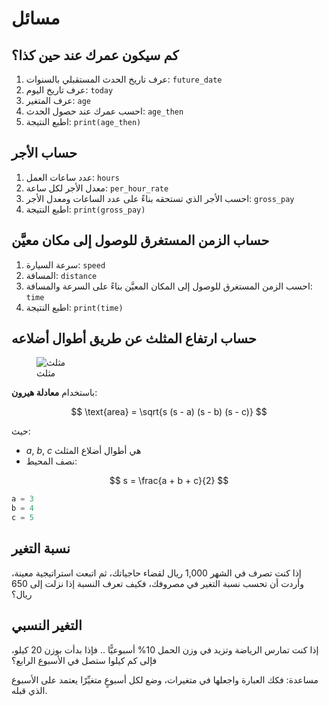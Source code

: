 # مسائل {.unnumbered}

## كم سيكون عمرك عند حين كذا؟

1. عرف تاريخ الحدث المستقبلي بالسنوات: `future_date`
2. عرف تاريخ اليوم: `today`
3. عرف المتغير: `age`
4. احسب عمرك عند حصول الحدث: `age_then`
5. اطبع النتيجة: `print(age_then)`


## حساب الأجر

1. عدد ساعات العمل: `hours`
2. معدل الأجر لكل ساعة: `per_hour_rate`
3. احسب الأجر الذي تستحقه بناءً على عدد الساعات ومعدل الأجر: `gross_pay`
4. اطبع النتيجة: `print(gross_pay)`


## حساب الزمن المستغرق للوصول إلى مكان معيَّن

1. سرعة السيارة: `speed`
2. المسافة: `distance`
3. احسب الزمن المستغرق للوصول إلى المكان المعيَّن بناءً على السرعة والمسافة: `time`
4. اطبع النتيجة: `print(time)`


## حساب ارتفاع المثلث عن طريق أطوال أضلاعه

![مثلث](../../assets/triangle.png)

باستخدام **معادلة هيرون**:

$$
\text{area} = \sqrt{s (s - a) (s - b) (s - c)}  
$$

حيث:

- $a$, $b$, $c$ هي أطوال أضلاع المثلث
- نصف المحيط:

$$
s = \frac{a + b + c}{2}
$$

```python
a = 3
b = 4
c = 5
```


## نسبة التغير

إذا كنت تصرف في الشهر 1,000 ريال لقضاء حاجياتك، ثم اتبعت استراتيجية معينة، وأردت أن تحسب نسبة التغير في مصروفك، فكيف تعرف النسبة إذا نزلت إلى 650 ريال؟


## التغير النسبي

إذا كنت تمارس الرياضة وتزيد في وزن الحمل 10% أسبوعيًّا .. فإذا بدأت بوزن 20 كيلو، فإلى كم كيلوا ستصل في الأسبوع الرابع؟

مساعدة: فكك العبارة واجعلها في متغيرات، وضع لكل أسبوعٍ متغيِّرًا يعتمد على الأسبوع الذي قبله.


